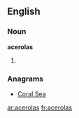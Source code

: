 ==English==

===Noun===
'''acerolas'''

# {{plural of|[[acerola]]}}

===Anagrams===
* [[Coral Sea#English|Coral Sea]]

[[ar:acerolas]]
[[fr:acerolas]]